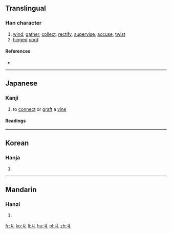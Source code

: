 {{also|勹}}
==Translingual==

===Han character===
{{Han char|rn=2|rad=丨|as=01|sn=2|four=|canj=女中 (VL), XX女中 (XXVL)}}

# [[wind]], [[gather]], [[collect]], [[rectify]], [[supervise]], [[accuse]], [[twist]]
# [[hinged]] [[cord]]

====References====
* {{Han ref|kx=0078.210|dkj=00068|hdz=10049.020|uh=4E29|ud=20009}}

----

==Japanese==

===Kanji===
{{ja-kanji|grade=uc|rs=丨01}}

# to [[connect]] or [[graft]] a [[vine]]

====Readings====
{{ja-readings
|on=[[きゅう]] (kyū)
|kun=[[まつわる]] (matsuwaru)
}}

----

==Korean==

===Hanja===
{{ko-hanja|hangeul=구|rv=gu|mr=ku}}

# {{defn|lang=ko|sort=丨01}}

----

==Mandarin==

===Hanzi===
{{cmn-hanzi|pin=[[jiū]] ([[jiu1]])|wg=chiu<sup>1</sup>}}

# {{defn|lang=cmn|sort=丨01}}

[[fr:丩]]
[[ko:丩]]
[[li:丩]]
[[hu:丩]]
[[pl:丩]]
[[zh:丩]]